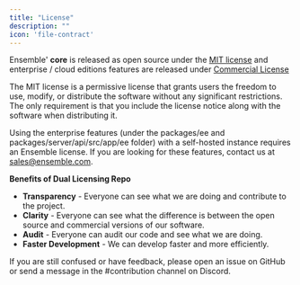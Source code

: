 ```yaml
---
title: "License"
description: ""
icon: 'file-contract'
---
```


Ensemble' **core** is released as open source under the [MIT license](https://github.com/ensemble/ensemble/blob/main/LICENSE) and enterprise / cloud editions features are released under [Commercial License](https://github.com/ensemble/ensemble/blob/main/packages/ee/LICENSE)

The MIT license is a permissive license that grants users the freedom to use, modify, or distribute the software without any significant restrictions. The only requirement is that you include the license notice along with the software when distributing it.

Using the enterprise features (under the packages/ee and packages/server/api/src/app/ee folder) with a self-hosted instance requires an Ensemble license. If you are looking for these features, contact us at [sales@ensemble.com](mailto:sales@ensemble.com).

**Benefits of Dual Licensing Repo**

- **Transparency** - Everyone can see what we are doing and contribute to the project.
- **Clarity** - Everyone can see what the difference is between the open source and commercial versions of our software.
- **Audit** - Everyone can audit our code and see what we are doing.
- **Faster Development** - We can develop faster and more efficiently.

<Tip>
If you are still confused or have feedback, please open an issue on GitHub or send a message in the #contribution channel on Discord.
</Tip>

